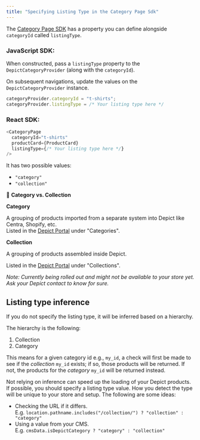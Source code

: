```yaml
---
title: "Specifying Listing Type in the Category Page Sdk"
---
```


The [Category Page SDK](/category-sdk/categories-sdk-overview) has a property you can define alongside `categoryId` called `listingType`.

### JavaScript SDK:

When constructed, pass a `listingType` property to the `DepictCategoryProvider` (along with the `categoryId`).

On subsequent navigations, update the values on the `DepictCategoryProvider` instance.

```javascript JavaScript
categoryProvider.categoryId = "t-shirts";
categoryProvider.listingType = /* Your listing type here */
```

### React SDK:

```javascript JavaScript
<CategoryPage
  categoryId="t-shirts"
  productCard={ProductCard}
  listingType={/* Your listing type here */}
/>
```

It has two possible values:

* `"category"`
* `"collection"`

<Note>

📘 **Category vs. Collection**

**Category**

A grouping of products imported from a separate system into Depict like Centra, Shopify, etc.  
Listed in the [Depict Portal](https://app.depict.ai) under "Categories".

**Collection**
 
A grouping of products assembled inside Depict.
 
Listed in the [Depict Portal](https://app.depict.ai) under "Collections".
 
_Note: Currently being rolled out and might not be available to your store yet. Ask your Depict contact to know for sure._
</Note>

## Listing type inference

If you do not specify the listing type, it will be inferred based on a hierarchy. 

The hierarchy is the following:

1. Collection
2. Category

This means for a given category id e.g., `my_id`, a check will first be made to see if the _collection_ `my_id` exists; if so, those products will be returned. If not, the products for the _category_ `my_id` will be returned instead.

Not relying on inference can speed up the loading of your Depict products. If possible, you should specify a listing type value. How you detect the type will be unique to your store and setup. The following are some ideas: 

* Checking the URL if it differs.  
E.g. `location.pathname.includes("/collection/") ? "collection" : "category"`
* Using a value from your CMS.  
E.g. `cmsData.isDepictCategory ? "category" : "collection"`